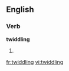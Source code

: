 
==English==

===Verb===
'''twiddling'''

# {{present participle of|twiddle}}

[[fr:twiddling]]
[[vi:twiddling]]